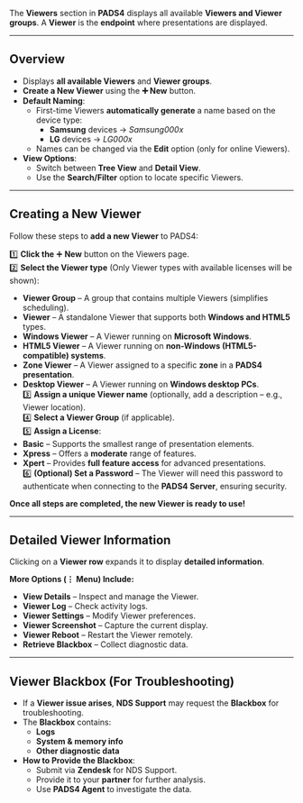 The **Viewers** section in **PADS4** displays all available **Viewers and Viewer groups**. A **Viewer** is the **endpoint** where presentations are displayed.  

---

## **Overview**  

- Displays **all available Viewers** and **Viewer groups**.  
- **Create a New Viewer** using the **➕ New** button.  
- **Default Naming**:  
  - First-time Viewers **automatically generate** a name based on the device type:  
    - **Samsung** devices → _Samsung000x_  
    - **LG** devices → _LG000x_  
  - Names can be changed via the **Edit** option (only for online Viewers).  
- **View Options**:  
  - Switch between **Tree View** and **Detail View**.  
  - Use the **Search/Filter** option to locate specific Viewers.  

---

## **Creating a New Viewer**  

Follow these steps to **add a new Viewer** to PADS4:  

1️⃣ **Click the** ➕ **New** button on the Viewers page.  
2️⃣ **Select the Viewer type** (Only Viewer types with available licenses will be shown):  
   - **Viewer Group** – A group that contains multiple Viewers (simplifies scheduling).  
   - **Viewer** – A standalone Viewer that supports both **Windows and HTML5** types.  
   - **Windows Viewer** – A Viewer running on **Microsoft Windows**.  
   - **HTML5 Viewer** – A Viewer running on **non-Windows (HTML5-compatible) systems**.  
   - **Zone Viewer** – A Viewer assigned to a specific **zone** in a **PADS4 presentation**.  
   - **Desktop Viewer** – A Viewer running on **Windows desktop PCs**.  
3️⃣ **Assign a unique Viewer name** (optionally, add a description – e.g., Viewer location).  
4️⃣ **Select a Viewer Group** (if applicable).  
5️⃣ **Assign a License**:  
   - **Basic** – Supports the smallest range of presentation elements.  
   - **Xpress** – Offers a **moderate** range of features.  
   - **Xpert** – Provides **full feature access** for advanced presentations.  
6️⃣ **(Optional) Set a Password** – The Viewer will need this password to authenticate when connecting to the **PADS4 Server**, ensuring security.  

 **Once all steps are completed, the new Viewer is ready to use!**  

---

## **Detailed Viewer Information**  

Clicking on a **Viewer row** expands it to display **detailed information**.  

**More Options (⋮ Menu) Include:**  
   - **View Details** – Inspect and manage the Viewer.  
   - **Viewer Log** – Check activity logs.  
   - **Viewer Settings** – Modify Viewer preferences.  
   - **Viewer Screenshot** – Capture the current display.  
   - **Viewer Reboot** – Restart the Viewer remotely.  
   - **Retrieve Blackbox** – Collect diagnostic data.  

---

## **Viewer Blackbox (For Troubleshooting)**  

- If a **Viewer issue arises**, **NDS Support** may request the **Blackbox** for troubleshooting.  
- The **Blackbox** contains:  
  - **Logs**  
  - **System & memory info**  
  - **Other diagnostic data**  
- **How to Provide the Blackbox**:  
  - Submit via **Zendesk** for NDS Support.  
  - Provide it to your **partner** for further analysis.  
  - Use **PADS4 Agent** to investigate the data.  
